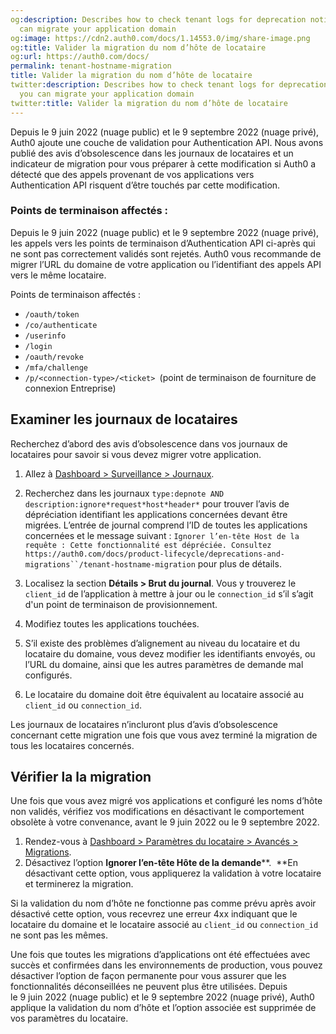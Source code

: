 ```yaml
---
og:description: Describes how to check tenant logs for deprecation notices so you
  can migrate your application domain
og:image: https://cdn2.auth0.com/docs/1.14553.0/img/share-image.png
og:title: Valider la migration du nom d’hôte de locataire
og:url: https://auth0.com/docs/
permalink: tenant-hostname-migration
title: Valider la migration du nom d’hôte de locataire
twitter:description: Describes how to check tenant logs for deprecation notices so
  you can migrate your application domain
twitter:title: Valider la migration du nom d’hôte de locataire
---
```


Depuis le 9 juin 2022 (nuage public) et le 9 septembre 2022 (nuage privé), Auth0 ajoute une couche de validation pour Authentication API. Nous avons publié des avis d’obsolescence dans les journaux de locataires et un indicateur de migration pour vous préparer à cette modification si Auth0 a détecté que des appels provenant de vos applications vers Authentication API risquent d’être touchés par cette modification.

### Points de terminaison affectés :

Depuis le 9 juin 2022 (nuage public) et le 9 septembre 2022 (nuage privé), les appels vers les points de terminaison d’Authentication API ci-après qui ne sont pas correctement validés sont rejetés. Auth0 vous recommande de migrer l’URL du domaine de votre application ou l’identifiant des appels API vers le même locataire.

Points de terminaison affectés :

* `/oauth/token`
* `/co/authenticate`
* `/userinfo `
* `/login `
* `/oauth/revoke `
* `/mfa/challenge`
* `/p/<connection-type>/<ticket> `(point de terminaison de fourniture de connexion Entreprise)

## Examiner les journaux de locataires

Recherchez d’abord des avis d’obsolescence dans vos journaux de locataires pour savoir si vous devez migrer votre application.

1. Allez à [Dashboard > Surveillance > Journaux](https://manage.auth0.com/#/logs).

1. Recherchez dans les journaux `type:depnote AND description:ignore*request*host*header*` pour trouver l’avis de dépréciation identifiant les applications concernées devant être migrées. L’entrée de journal comprend l’ID de toutes les applications concernées et le message suivant :
`Ignorer l’en-tête Host de la requête : Cette fonctionnalité est dépréciée. Consultez https://auth0.com/docs/product-lifecycle/deprecations-and-migrations``/tenant-hostname-migration` pour plus de détails.
2. Localisez la section **Détails > Brut du journal**. Vous y trouverez le `client_id` de l’application à mettre à jour ou le `connection_id` s’il s’agit d'un point de terminaison de provisionnement.
2. Modifiez toutes les applications touchées.

1. S’il existe des problèmes d’alignement au niveau du locataire et du locataire du domaine, vous devez modifier les identifiants envoyés, ou l’URL du domaine, ainsi que les autres paramètres de demande mal configurés.
2. Le locataire du domaine doit être équivalent au locataire associé au `client_id` ou `connection_id`.

Les journaux de locataires n’incluront plus d’avis d’obsolescence concernant cette migration une fois que vous avez terminé la migration de tous les locataires concernés.

## Vérifier la la migration

Une fois que vous avez migré vos applications et configuré les noms d’hôte non validés, vérifiez vos modifications en désactivant le comportement obsolète à votre convenance, avant le 9 juin 2022 ou le 9 septembre 2022.

1. Rendez-vous à [Dashboard > Paramètres du locataire > Avancés > Migrations](https://manage.auth0.com/#/tenant/advanced).
2. Désactivez l’option **Ignorer l’en-tête Hôte de la demande****.  **En désactivant cette option, vous appliquerez la validation à votre locataire et terminerez la migration.

Si la validation du nom d’hôte ne fonctionne pas comme prévu après avoir désactivé cette option, vous recevrez une erreur 4xx indiquant que le locataire du domaine et le locataire associé au `client_id` ou `connection_id` ne sont pas les mêmes.

Une fois que toutes les migrations d’applications ont été effectuées avec succès et confirmées dans les environnements de production, vous pouvez désactiver l’option de façon permanente pour vous assurer que les fonctionnalités déconseillées ne peuvent plus être utilisées. Depuis le 9 juin 2022 (nuage public) et le 9 septembre 2022 (nuage privé), Auth0 applique la validation du nom d’hôte et l’option associée est supprimée de vos paramètres du locataire.